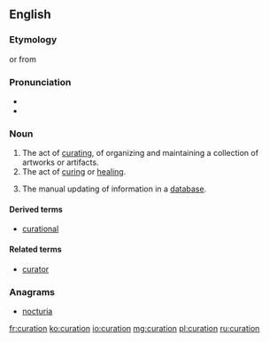 ==English==

===Etymology===
{{suffix|curate|ion}} or from {{etyl|la|en}} {{term|curatio|lang=la}}

===Pronunciation===

* {{IPA|kjəˈɹeɪʃən}}
* {{rhymes|eɪʃən}}
===Noun===
{{en-noun}}
{{wikipedia}}

# The act of [[curate|curating]], of organizing and maintaining a collection of artworks or artifacts.
# The act of [[cure|curing]] or [[heal]]ing.
# {{context|databases}} The manual updating of information in a [[database]].

====Derived terms====
* [[curational]]

====Related terms====
* [[curator]]

===Anagrams===
* [[nocturia#English|nocturia]]

[[fr:curation]]
[[ko:curation]]
[[io:curation]]
[[mg:curation]]
[[pl:curation]]
[[ru:curation]]